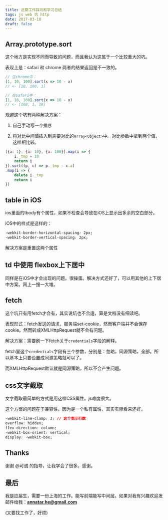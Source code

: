 ```yaml
---
title: 近期工作踩坑和学习总结
tags: js web 坑 http
date: 2017-03-18
draft: false
---
```


## Array.prototype.sort

这个地方是实现不同而导致的问题，而且我认为这属于一个比较重大的坑。

表现上是：safari 和 chrome 两者的结果返回是不一致的。

```js
// 在chrome中：
[1, 10, 100].sort(x => 10 - x)
// <- [10, 100, 1]

// 在safari中：
[1, 10, 100].sort(x => 10 - x)
// <- [100, 1, 10]
```

规避这个坑有两种解决方案：

1. 自己手动写一个排序

2. 将对比中间值插入到需要对比的`Array<Object>`中。对比参数中拿到两个值，这样相比较。

```js
[{a: 1}, {a: 10}, {a: 100}].map(i => {
    i._tmp = 10
    return i
}).sort((p, c) => p._tmp - c.a)
.map(i => {
    delete i._tmp
    return i
})
```

## table in iOS

ios里面的tbody有个属性，如果不检查会导致在iOS上显示出多余的空白部分。

iOS中的样式是这样的：

```css
-webkit-border-horizontal-spacing: 2px;
-webkit-border-vertical-spacing: 2px;
```

解决方案是重置这两个属性

## td 中使用 flexbox上下居中

同样是在iOS中才会出现的问题。很操蛋。解决方式还好了，可以用其他的上下居中方案。网上一搜一大堆。

## fetch

这个坑只有用fetch才会有，其实说坑也不合适，算是文档没有细读吧。

表现形式：fetch发送的请求，服务端set-cookie，然而客户端并不会保存cookie。然而转成XMLHttpRequest就不会有问题。

解决方案：需要刷一下fetch关于`credentials`字段的解释。

fetch里这个`credentials`字段有三个参数，分别是：忽略，同源策略，全部。所以基本上只要设置成同源策略就可以了。

而XMLHttpRequest默认就是同源策略，所以不会产生问题。

## css文字截取

文字截取最简单的方式是用这样CSS属性。js难度很大。

这个方案的问题在于兼容性，因为是一个私有属性，其实实际看来还好。

```css
-webkit-line-clamp: 3; // 这个表示行数
overflow: hidden;
flex-direction: column;
-webkit-box-orient: vertical;
display: -webkit-box;
```

## Thanks

谢谢 @可诚 的指导，让我学会了很多。感谢。

## 最后

我是应届生，需要一份上海的工作。能写前端能写中间层。如果对我有兴趣欢迎发邮件给我：**annatar.he@gmail.com**

(又要找工作了，好烦)

